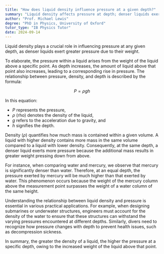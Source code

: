 ```yaml
---
title: "How does liquid density influence pressure at a given depth?"
summary: "Liquid density affects pressure at depth; denser liquids exert greater pressure due to their weight, leading to increased pressure in deeper layers."
author: "Prof. Michael Lewis"
degree: "PhD in Physics, University of Oxford"
tutor_type: "IB Physics Tutor"
date: 2024-09-14
---
```


Liquid density plays a crucial role in influencing pressure at any given depth, as denser liquids exert greater pressure due to their weight.

To elaborate, the pressure within a liquid arises from the weight of the liquid above a specific point. As depth increases, the amount of liquid above that point also increases, leading to a corresponding rise in pressure. The relationship between pressure, density, and depth is described by the formula:

$$
P = \rho g h
$$

In this equation:

- $P$ represents the pressure,
- $\rho$ (rho) denotes the density of the liquid,
- $g$ refers to the acceleration due to gravity, and
- $h$ signifies the depth.

Density ($\rho$) quantifies how much mass is contained within a given volume. A liquid with higher density contains more mass in the same volume compared to a liquid with lower density. Consequently, at the same depth, a denser liquid exerts more pressure because the additional mass results in greater weight pressing down from above.

For instance, when comparing water and mercury, we observe that mercury is significantly denser than water. Therefore, at an equal depth, the pressure exerted by mercury will be much higher than that exerted by water. This phenomenon occurs because the weight of the mercury column above the measurement point surpasses the weight of a water column of the same height.

Understanding the relationship between liquid density and pressure is essential in various practical applications. For example, when designing submarines or underwater structures, engineers must account for the density of the water to ensure that these structures can withstand the varying pressures encountered at different depths. Similarly, divers need to recognize how pressure changes with depth to prevent health issues, such as decompression sickness.

In summary, the greater the density of a liquid, the higher the pressure at a specific depth, owing to the increased weight of the liquid above that point.
    
